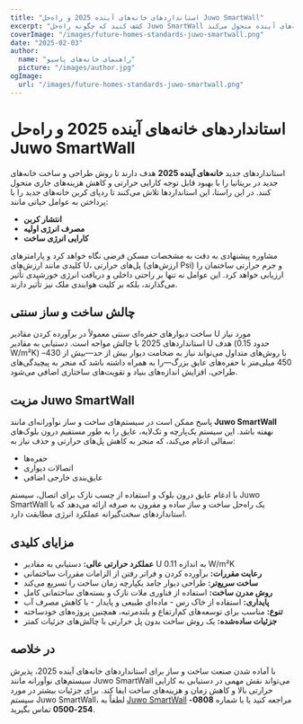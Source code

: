 ```yaml
---
title: "استانداردهای خانه‌های آینده 2025 و راه‌حل Juwo SmartWall"
excerpt: "کشف کنید که چگونه راه‌حل Juwo SmartWall کارایی حرارتی و استانداردهای ساخت و ساز را برای خانه‌های آینده متحول می‌کند."
coverImage: "/images/future-homes-standards-juwo-smartwall.png"
date: "2025-02-03"
author:
  name: "راهنمای خانه‌های پاسیو"
  picture: "/images/author.jpg"
ogImage:
  url: "/images/future-homes-standards-juwo-smartwall.png"
---
```


# استانداردهای خانه‌های آینده 2025 و راه‌حل Juwo SmartWall

استانداردهای جدید **خانه‌های آینده 2025** هدف دارند تا روش طراحی و ساخت خانه‌های جدید در بریتانیا را با بهبود قابل توجه کارایی حرارتی و کاهش هزینه‌های جاری متحول کنند. در این راستا، این استانداردها تلاش می‌کنند تا ردپای کربن خانه‌های جدید را با پرداختن به عوامل حیاتی مانند:

- **انتشار کربن**
- **مصرف انرژی اولیه**
- **کارایی انرژی ساخت**

مشاوره پیشنهادی به دقت به مشخصات مسکن فرضی نگاه خواهد کرد و پارامترهای کلیدی مانند ارزش‌های U، پل‌های حرارتی (ارزش‌های Psi) و جرم حرارتی ساختمان را ارزیابی خواهد کرد. این عوامل نه تنها بر راحتی داخلی و دریافت انرژی خورشیدی تأثیر می‌گذارند، بلکه بر کلیت هوابندی ملک نیز تأثیر دارند.

## چالش ساخت و ساز سنتی

ساخت دیوارهای حفره‌ای سنتی معمولاً در برآورده کردن مقادیر U مورد نیاز استانداردهای 2025 با چالش مواجه است. دستیابی به مقادیر U هدف (حدود 0.15 W/m²K) با روش‌های متداول می‌تواند نیاز به ضخامت دیوار بیش از حد—بیش از 430–450 میلی‌متر با حفره‌های عایق بزرگ—را به همراه داشته باشد که منجر به پیچیدگی‌های طراحی، افزایش اندازه‌های بنیاد و تقویت‌های ساختاری اضافی می‌شود.

## مزیت Juwo SmartWall

پاسخ ممکن است در سیستم‌های ساخت و ساز نوآورانه‌ای مانند **Juwo SmartWall** نهفته باشد. این سیستم یک‌پارچه و تک‌لایه، عایق را به طور مستقیم درون بلوک‌های سفالی ادغام می‌کند، که منجر به کاهش پل‌های حرارتی و حذف نیاز به:

- حفره‌ها
- اتصالات دیواری
- عایق‌بندی خارجی اضافی

با ادغام عایق درون بلوک و استفاده از چسب نازک برای اتصال، سیستم Juwo SmartWall یک راه‌حل ساخت و ساز ساده و مقرون به صرفه ارائه می‌دهد که با استانداردهای سخت‌گیرانه عملکرد انرژی مطابقت دارد.

## مزایای کلیدی

- **عملکرد حرارتی عالی:** دستیابی به مقادیر U به اندازه 0.11 W/m²K
- **رعایت مقررات:** برآورده کردن و فراتر رفتن از الزامات مقررات ساختمانی
- **ساخت سریع‌تر:** طراحی دیوار جامد یکپارچه زمان ساخت را تسریع می‌کند
- **روش مدرن ساخت:** استفاده از فناوری ملات نازک و بسته‌های ساختمانی کامل
- **پایداری:** استفاده از خاک رس - ماده‌ای طبیعی و پایدار - با کاهش مصرف آب
- **تنوع:** مناسب برای توسعه‌های کم‌ارتفاع و بلندمرتبه، همچنین پروژه‌های خودساخته
- **جزئیات ساده‌شده:** یک روش ساخت بدون پل حرارتی با چالش‌های جزئیات کمتر

## در خلاصه

با آماده شدن صنعت ساخت و ساز برای استانداردهای خانه‌های آینده 2025، پذیرش سیستم‌های نوآورانه مانند Juwo SmartWall می‌تواند نقش مهمی در دستیابی به کارایی حرارتی بالا و کاهش زمان و هزینه‌های ساخت ایفا کند. برای جزئیات بیشتر در مورد سیستم Juwo SmartWall، لطفاً به [Juwo SmartWall](http://www.Juwo-SmartWall.co.uk) مراجعه کنید یا با شماره **0808-254-0500** تماس بگیرید.